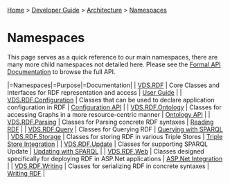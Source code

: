 [[Home]] > [[Developer Guide]] > [[Architecture]] > [[Namespaces]]

= Namespaces =

This page serves as a quick reference to our main namespaces, there are many more child namespaces not detailed here.  Please see the [[http://www.dotnetrdf.org/api/|Formal API Documentation]] to browse the full API.

|=Namespaces|=Purpose|=Documentation|
| [[http://www.dotnetrdf.org/api/index.asp?Namespace=VDS.RDF|VDS.RDF]] | Core Classes and Interfaces for RDF representation and access | [[User Guide]] |
| [[http://www.dotnetrdf.org/api/index.asp?Namespace=VDS.RDF.Configuration|VDS.RDF.Configuration]] | Classes that can be used to declare application configuration in RDF | [[UserGuide/Configuration API|Configuration API]] |
| [[http://www.dotnetrdf.org/api/index.asp?Namespace=VDS.RDF.Ontology|VDS.RDF.Ontology]] | Classes for accessing Graphs in a more resource-centric manner | [[UserGuide/Ontology API|Ontology API]] |
| [[http://www.dotnetrdf.org/api/index.asp?Namespace=VDS.RDF.Parsing|VDS.RDF.Parsing]] | Classes for Parsing concrete RDF syntaxes | [[UserGuide/Reading RDF|Reading RDF]] |
| [[http://www.dotnetrdf.org/api/index.asp?Namespace=VDS.RDF.Query|VDS.RDF.Query]] | Classes for Querying RDF | [[UserGuide/Querying with SPARQL|Querying with SPARQL]]
| [[http://www.dotnetrdf.org/api/index.asp?Namespace=VDS.RDF.Storage|VDS.RDF.Storage]] | Classes for storing RDF in various Triple Stores | [[UserGuide/Triple Store Integration|Triple Store Integration]] |
| [[http://www.dotnetrdf.org/api/index.asp?Namespace=VDS.RDF.Update|VDS.RDF.Update]] | Classes for supporting SPARQL Update | [[UserGuide/Updating with SPARQL|Updating with SPARQL]] |
| [[http://www.dotnetrdf.org/api/index.asp?Namespace=VDS.RDF.Web|VDS.RDF.Web]] | Classes designed specifically for deploying RDF in ASP.Net applications | [[UserGuide/ASP.Net Integration|ASP.Net Integration]] |
| [[http://www.dotnetrdf.org/api/index.asp?Namespace=VDS.RDF.Writing|VDS.RDF.Writing]] | Classes for serializing RDF in concrete syntaxes | [[UserGuide/Writing RDF|Writing RDF]] |
